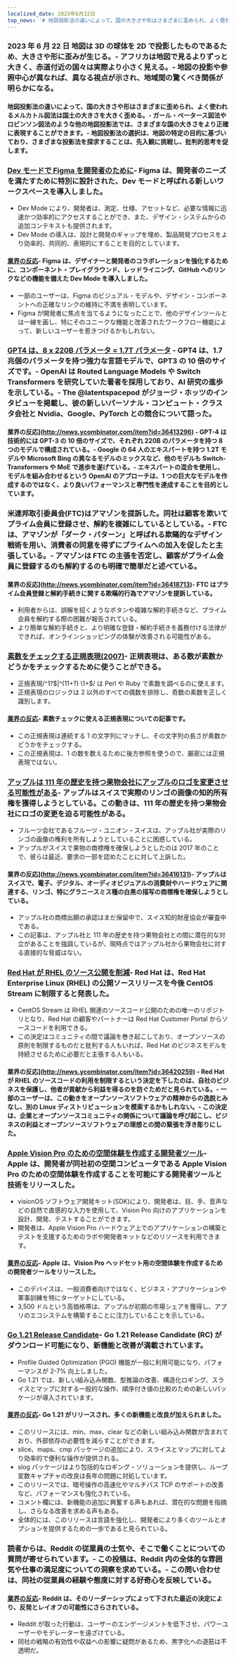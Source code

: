 ```yaml
---
localized_date: 2023年6月22日
top_news: '# 地図投影法の違いによって、国の大きさや形はさまざまに歪められ、よく使われるメルカトル図法は国土の大きさを大きく歪める。- ガール・ペータース図法やロビンソン図法のような他の地図投影法では、さまざまな国の大きさをより正確に表現することができます。'
---
```




<CallToAction />

<Steps>

### 2023 年 6 月 22 日 地図は 3D の球体を 2D で投影したものであるため、大きさや形に歪みが生じる。- アフリカは地図で見るよりずっと大きく、赤道付近の国々は実際より小さく見える。- 地図の投影や参照中心が異なれば、異なる視点が示され、地域間の驚くべき関係が明らかになる。

#### 地図投影法の違いによって、国の大きさや形はさまざまに歪められ、よく使われるメルカトル図法は国土の大きさを大きく歪める。- ガール・ペータース図法やロビンソン図法のような他の地図投影法では、さまざまな国の大きさをより正確に表現することができます。- 地図投影法の選択は、地図の特定の目的に基づいており、さまざまな投影法を探求することは、先入観に挑戦し、批判的思考を促します。

### [Dev モードで Figma を開発者のために](https://www.figma.com/blog/introducing-dev-mode/)- Figma は、開発者のニーズを満たすために特別に設計された、Dev モードと呼ばれる新しいワークスペースを導入しました。

- Dev Mode により、開発者は、測定、仕様、アセットなど、必要な情報に迅速かつ効率的にアクセスすることができ、また、デザイン・システムからの追加コンテキストも提供されます。
- Dev Mode の導入は、設計と開発のギャップを埋め、製品開発プロセスをより効率的、共同的、表現的にすることを目的としています。

#### [業界の反応](http://news.ycombinator.com/item?id=36420712)- Figma は、デザイナーと開発者のコラボレーションを強化するために、コンポーネント・プレイグラウンド、レッドライニング、GitHub へのリンクなどの機能を備えた Dev Mode を導入しました。

- 一部のユーザーは、Figma のビジュアル・モデルや、デザイン・コンポーネントへの正確なリンクの維持に不満を表明しています。
- Figma が開発者に焦点を当てるようになったことで、他のデザインツールとは一線を画し、特にそのユニークな機能と改善されたワークフロー機能によって、新しいユーザーを惹きつけるかもしれない。

### [GPT4 は、8 x 220B パラメータ = 1.7T パラメータ](https://twitter.com/swyx/status/1671272883379908608) - GPT4 は、1.7 兆個のパラメータを持つ強力な言語モデルで、GPT3 の 10 倍のサイズです。- OpenAI は Routed Language Models や Switch Transformers を研究していた著者を採用しており、AI 研究の進歩を示している。- The @latentspacepod がジョージ・ホッツのインタビューを掲載し、彼の新しいパーソナル・コンピュート・クラスタ会社と Nvidia、Google、PyTorch との競合について語った。

#### 業界の反応](http://news.ycombinator.com/item?id=36413296) - GPT-4 は技術的には GPT-3 の 10 倍のサイズで、それぞれ 220B のパラメータを持つ 8 つのモデルで構成されている。- Google の 64 人のエキスパートを持つ 1.2T モデルや Microsoft Bing の異なるモデルのミックスなど、他のモデルも Switch-Transformers や MoE で進歩を遂げている。- エキスパートの混合を使用し、モデルを組み合わせるという OpenAI のアプローチは、1 つの巨大なモデルを作成するのではなく、より良いパフォーマンスと専門性を達成することを目的としています。

### 米連邦取引委員会(FTC)はアマゾンを提訴した。同社は顧客を欺いてプライム会員に登録させ、解約を複雑にしているとしている。- FTC は、アマゾンが「ダーク・パターン」と呼ばれる欺瞞的なデザイン戦術を用い、消費者の同意を得ずにプライムへの加入を促したと主張している。- アマゾンは FTC の主張を否定し、顧客がプライム会員に登録するのも解約するのも明確で簡単だと述べている。

#### 業界の反応](http://news.ycombinator.com/item?id=36418713)- FTC はプライム会員登録と解約手続きに関する欺瞞的行為でアマゾンを提訴している。

- 利用者からは、誤解を招くようなボタンや複雑な解約手続きなど、プライム会員を解約する際の困難が報告されている。
- より簡単な解約手続きと、より明確な登録・解約手続きを義務付ける法律ができれば、オンラインショッピングの体験が改善される可能性がある。

### [素数をチェックする正規表現(2007)](https://www.noulakaz.net/2007/03/18/a-regular-expression-to-check-for-prime-numbers/)- 正規表現は、ある数が素数かどうかをチェックするために使うことができる。

- 正規表現/^1?$|^(11+?) \1+$/ は Perl や Ruby で素数を調べるのに使えます。
- 正規表現のロジックは 2 以外のすべての偶数を排除し、奇数の素数を正しく識別します。

#### [業界の反応](http://news.ycombinator.com/item?id=36413260)- 素数チェックに使える正規表現についての記事です。

- この正規表現は連続する 1 の文字列にマッチし、その文字列の長さが素数かどうかをチェックする。
- この正規表現は、1 の数を数えるために後方参照を使うので、厳密には正規表現ではない。

### [アップルは 111 年の歴史を持つ果物会社にアップルのロゴを変更させる可能性がある](https://www.androidauthority.com/apple-swiss-fruit-company-change-logo-3336622/)- アップルはスイスで実際のリンゴの画像の知的所有権を獲得しようとしている。この動きは、111 年の歴史を持つ果物会社にロゴの変更を迫る可能性がある。

- フルーツ会社であるフルーツ・ユニオン・スイスは、アップル社が実際のリンゴの画像の権利を所有しようとしていることに困惑している。
- アップルがスイスで果物の商標権を確保しようとしたのは 2017 年のことで、彼らは最近、要求の一部を認めたことに対して上訴した。

#### 業界の反応](http://news.ycombinator.com/item?id=36416131)- アップルはスイスで、電子、デジタル、オーディオビジュアルの消費財やハードウェアに関連する、リンゴ、特にグラニースミス種の白黒の描写の商標権を確保しようとしている。

- アップル社の商標出願の承認はまだ保留中で、スイス知的財産協会が審査中である。
- この記事は、アップル社と 111 年の歴史を持つ果物会社との間に潜在的な対立があることを強調しているが、現時点ではアップル社から果物会社に対する直接的な脅威はない。

### [Red Hat が RHEL のソース公開を削減](https://lwn.net/Articles/935592/)- Red Hat は、Red Hat Enterprise Linux (RHEL) の公開ソースリリースを今後 CentOS Stream に制限すると発表した。

- CentOS Stream は RHEL 関連のソースコード公開のための唯一のリポジトリとなり、Red Hat の顧客やパートナーは Red Hat Customer Portal からソースコードを利用できる。
- この決定はコミュニティの間で議論を巻き起こしており、オープンソースの原則を制限するものだと批判する人もいれば、Red Hat のビジネスモデルを持続させるために必要だと主張する人もいる。

#### 業界の反応](http://news.ycombinator.com/item?id=36420259) - Red Hat が RHEL のソースコードの利用を制限するという決定を下したのは、自社のビジネスを保護し、他者が貢献から利益を得るのを防ぐためだと見られている。- 一部のユーザーは、この動きをオープンソースソフトウェアの精神からの逸脱とみなし、別の Linux ディストリビューションを模索するかもしれない。- この決定は、企業とオープンソースコミュニティの関係について議論を呼び起こし、ビジネスの利益とオープンソースソフトウェアの理想との間の緊張を浮き彫りにした。

### [Apple Vision Pro のための空間体験を作成する開発者ツール](https://www.apple.com/newsroom/2023/06/developer-tools-to-create-spatial-experiences-for-apple-vision-pro-now-available/)- Apple は、開発者が同社初の空間コンピュータである Apple Vision Pro のための空間体験を作成することを可能にする開発者ツールと技術をリリースした。

- visionOS ソフトウェア開発キット(SDK)により、開発者は、目、手、音声などの自然で直感的な入力を使用して、Vision Pro 向けのアプリケーションを設計、開発、テストすることができます。
- 開発者は、Apple Vision Pro ハードウェア上でのアプリケーションの構築とテストを支援するためのラボや開発者キットなどのリソースを利用できます。

#### [業界の反応](http://news.ycombinator.com/item?id=36423648)- Apple は、Vision Pro ヘッドセット用の空間体験を作成するための開発者ツールをリリースした。

- このデバイスは、一般消費者向けではなく、ビジネス・アプリケーションや軍事訓練を特にターゲットにしている。
- 3,500 ドルという高価格帯は、アップルが初期の市場シェアを獲得し、アプリのエコシステムを構築することに注力していることを示している。

### [Go 1.21 Release Candidate](https://go.dev/blog/go1.21rc)- Go 1.21 Release Candidate (RC) がダウンロード可能になり、新機能と改善が満載されています。

- Profile Guided Optimization (PGO) 機能が一般に利用可能になり、パフォーマンスが 2-7% 向上しました。
- Go 1.21 では、新しい組み込み関数、型推論の改善、構造化ロギング、スライスとマップに対する一般的な操作、順序付き値の比較のための新しいパッケージが導入されています。

#### [業界の反応](http://news.ycombinator.com/item?id=36423622)- Go 1.21 がリリースされ、多くの新機能と改良が加えられました。

- このリリースには、min、max、clear などの新しい組み込み関数が含まれており、外部依存の必要性を減らすことができます。
- slice、maps、cmp パッケージの追加により、スライスとマップに対してより効率的で便利な操作が提供される。
- slog パッケージはより包括的なロギング・ソリューションを提供し、ループ変数キャプチャの改良は長年の問題に対処しています。
- このリリースでは、暗号操作の高速化やマルチパス TCP のサポートの改善など、パフォーマンスも強化されている。
- コメント欄には、新機能の追加に興奮する声もあれば、潜在的な問題を指摘し、さらなる改善を求める声もある。
- 全体的には、このリリースは言語を強化し、開発者により多くのツールとオプションを提供するための一歩であると見られている。

### 読者からは、Reddit の従業員の士気や、そこで働くことについての質問が寄せられています。- この投稿は、Reddit 内の全体的な雰囲気や仕事の満足度についての洞察を求めている。- この問い合わせは、同社の従業員の経験や態度に対する好奇心を反映している。

#### [業界の反応](http://news.ycombinator.com/item?id=36421483)- Reddit は、そのリーダーシップによって下された最近の決定により、反発とレイオフの可能性にさらされている。

- Reddit が取った行動は、ユーザーのエンゲージメントを低下させ、パワーユーザーやモデレーターを遠ざけている。
- 同社の戦略の有効性や収益への影響に疑問があるため、黒字化への道筋は不透明だ。

</Steps>
